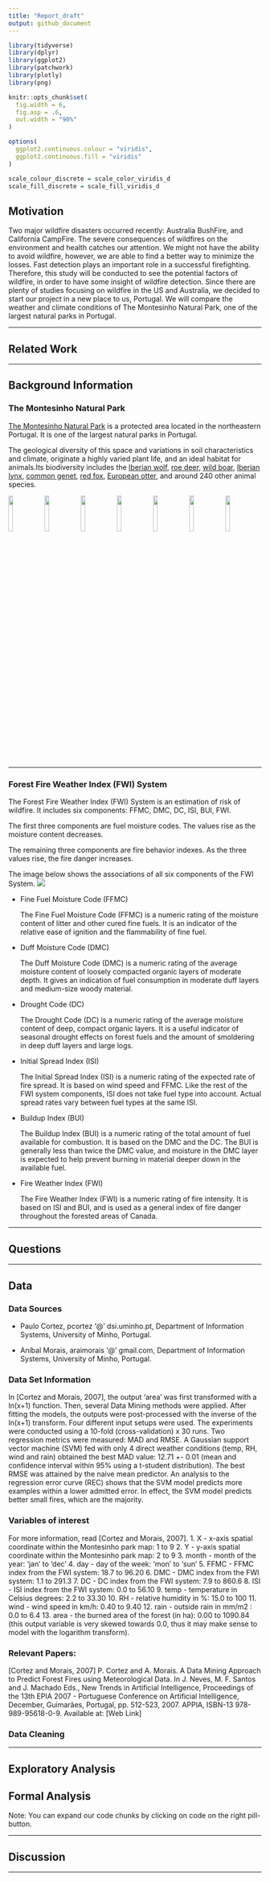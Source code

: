 ```yaml
---
title: "Report_draft"
output: github_document
---
```


```r
library(tidyverse)
library(dplyr)
library(ggplot2)
library(patchwork)
library(plotly)
library(png)

knitr::opts_chunk$set(
  fig.width = 6,
  fig.asp = .6,
  out.width = "90%"
)

options(
  ggplot2.continuous.colour = "viridis",
  ggplot2.continuous.fill = "viridis"
)

scale_colour_discrete = scale_color_viridis_d
scale_fill_discrete = scale_fill_viridis_d
```


## Motivation

Two major wildfire disasters occurred recently: Australia BushFire, and California CampFire. The severe consequences of wildfires on the environment and health catches our attention. We might not have the ability to avoid wildfire, however, we are able to find a better way to minimize the losses. Fast detection plays an important role in a successful firefighting. Therefore, this study will be conducted to see the potential factors of wildfire, in order to have some insight of wildfire detection. Since there are plenty of studies focusing on wildfire in the US and Australia, we decided to start our project in a new place to us, Portugal. We will compare the weather and climate conditions of The Montesinho Natural Park, one of the largest natural parks in Portugal.

---

## Related Work


---

## Background Information

### The Montesinho Natural Park

[The Montesinho Natural Park](https://www.montesinho.com/en) is a protected area located in the northeastern Portugal. It is one of the largest natural parks in Portugal.

The geological diversity of this space and variations in soil characteristics and climate, originate a highly varied plant life, and an ideal habitat for animals.Its biodiversity includes the [Iberian wolf](https://en.wikipedia.org/wiki/Iberian_wolf), [roe deer](https://en.wikipedia.org/wiki/Roe_deer), [wild boar](https://en.wikipedia.org/wiki/Wild_boar), [Iberian lynx](https://en.wikipedia.org/wiki/Iberian_lynx), [common genet](https://en.wikipedia.org/wiki/Common_genet), [red fox](https://en.wikipedia.org/wiki/Red_fox), [European otter](https://en.wikipedia.org/wiki/Eurasian_otter), and around 240 other animal species.

<img src="picture/wolf.jpg" style="width:13.5%"> <img src="picture/deer.jpg" style="width:13.5%"> <img src="picture/boar.jpg" style="width:13.5%"> <img src="picture/lynx.jpg" style="width:13.5%"> <img src="picture/genet.jpg" style="width:13.5%"> <img src="picture/fox.jpg" style="width:13.5%"> <img src="picture/otter.jpg" style="width:13.5%">


---

### Forest Fire Weather Index (FWI) System

The Forest Fire Weather Index (FWI) System is an estimation of risk of wildfire. It includes six components: FFMC, DMC, DC, ISI, BUI, FWI.

The first three components are fuel moisture codes. The values rise as the moisture content decreases.

The remaining three components are fire behavior indexes. As the three values rise, the fire danger increases.

The image below shows the associations of all six components of the FWI System. ![](picture/FWI_structure.jpg)

* Fine Fuel Moisture Code (FFMC)

  The Fine Fuel Moisture Code (FFMC) is a numeric rating of the moisture content of litter and other cured fine fuels. It is an indicator of the relative ease of ignition and the flammability of fine fuel.

* Duff Moisture Code (DMC)

  The Duff Moisture Code (DMC) is a numeric rating of the average moisture content of loosely compacted organic layers of moderate depth. It gives an indication of fuel consumption in moderate duff layers and medium-size woody material.

* Drought Code (DC)

  The Drought Code (DC) is a numeric rating of the average moisture content of deep, compact organic layers. It is a useful indicator of seasonal drought effects on forest fuels and the amount of smoldering in deep duff layers and large logs.

* Initial Spread Index (ISI)

  The Initial Spread Index (ISI) is a numeric rating of the expected rate of fire spread. It is based on wind speed and FFMC. Like the rest of the FWI system components, ISI does not take fuel type into account. Actual spread rates vary between fuel types at the same ISI.

* Buildup Index (BUI)

  The Buildup Index (BUI) is a numeric rating of the total amount of fuel available for combustion. It is based on the DMC and the DC. The BUI is generally less than twice the DMC value, and moisture in the DMC layer is expected to help prevent burning in material deeper down in the available fuel.

* Fire Weather Index (FWI)

  The Fire Weather Index (FWI) is a numeric rating of fire intensity. It is based on ISI and BUI, and is used as a general index of fire danger throughout the forested areas of Canada.

---

## Questions


---

## Data

### Data Sources

* Paulo Cortez, pcortez '@' dsi.uminho.pt, Department of Information Systems, University of Minho, Portugal.

* Aníbal Morais, araimorais '@' gmail.com, Department of Information Systems, University of Minho, Portugal.

### Data Set Information

In [Cortez and Morais, 2007], the output 'area' was first transformed with a ln(x+1) function.
Then, several Data Mining methods were applied. After fitting the models, the outputs were
post-processed with the inverse of the ln(x+1) transform. Four different input setups were
used. The experiments were conducted using a 10-fold (cross-validation) x 30 runs. Two
regression metrics were measured: MAD and RMSE. A Gaussian support vector machine (SVM) fed
with only 4 direct weather conditions (temp, RH, wind and rain) obtained the best MAD value:
12.71 +- 0.01 (mean and confidence interval within 95% using a t-student distribution). The
best RMSE was attained by the naive mean predictor. An analysis to the regression error curve
(REC) shows that the SVM model predicts more examples within a lower admitted error. In effect,
the SVM model predicts better small fires, which are the majority.

### Variables of interest

For more information, read [Cortez and Morais, 2007].
1. X - x-axis spatial coordinate within the Montesinho park map: 1 to 9
2. Y - y-axis spatial coordinate within the Montesinho park map: 2 to 9
3. month - month of the year: 'jan' to 'dec'
4. day - day of the week: 'mon' to 'sun'
5. FFMC - FFMC index from the FWI system: 18.7 to 96.20
6. DMC - DMC index from the FWI system: 1.1 to 291.3
7. DC - DC index from the FWI system: 7.9 to 860.6
8. ISI - ISI index from the FWI system: 0.0 to 56.10
9. temp - temperature in Celsius degrees: 2.2 to 33.30
10. RH - relative humidity in %: 15.0 to 100
11. wind - wind speed in km/h: 0.40 to 9.40
12. rain - outside rain in mm/m2 : 0.0 to 6.4
13. area - the burned area of the forest (in ha): 0.00 to 1090.84
(this output variable is very skewed towards 0.0, thus it may make
sense to model with the logarithm transform).

### Relevant Papers:

[Cortez and Morais, 2007] P. Cortez and A. Morais. A Data Mining Approach to Predict Forest Fires using Meteorological Data. In J. Neves, M. F. Santos and J. Machado Eds., New Trends in Artificial Intelligence, Proceedings of the 13th EPIA 2007 - Portuguese Conference on Artificial Intelligence, December, Guimarães, Portugal, pp. 512-523, 2007. APPIA, ISBN-13 978-989-95618-0-9. Available at: [Web Link]

### Data Cleaning

---

## Exploratory Analysis

## Formal Analysis

Note: You can expand our code chunks by clicking on code on the right pill-button.

---

## Discussion




---







